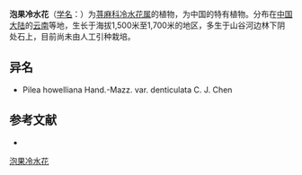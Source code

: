 {{Speciesbox
| name = 泡果冷水花
| status = 
| status_system = 
| image =
| genus = Pilea
| species = howelliana
| authority = Hand.-Mazz.
| subdivision_ranks =[[变种|变种]]
| subdivision =
* 泡果冷水花 ''P. h.'' var. ''howelliana''
* [[细齿泡果冷水花|细齿泡果冷水花]] ''P. h.'' var. ''denticulata''
}}

'''泡果冷水花'''（[[学名|学名]]：{{lang|la|''Pilea howelliana''}}）为[[荨麻科|荨麻科]][[冷水花属|冷水花属]]的植物，为中国的特有植物。分布在[[中国大陆|中国大陆]]的[[云南|云南]]等地，生长于海拔1,500米至1,700米的地区，多生于山谷河边林下阴处石上，目前尚未由人工引种栽培。

== 异名 ==
* Pilea howelliana Hand.-Mazz. var. denticulata C. J. Chen

== 参考文献 ==
<div class="references-small">
* {{cite web| url =http://www.bioinfo.cn/db05/KmzwSpecies.php?action=view&id=23387| title =泡果冷水花（原变种）| work =《中国高等植物数据库全库》| publisher =中国科学院微生物研究所| author =昆明植物研究所| accessdate =2009-02-25| deadurl =yes| archiveurl =https://web.archive.org/web/20160305081410/http://www.bioinfo.cn/db05/KmzwSpecies.php?action=view&id=23387| archivedate =2016-03-05}}
</div>
{{Taxonbar|from=Q11143978}}

[[Category:冷水花属|泡果冷水花]]


{{植物小作品}}